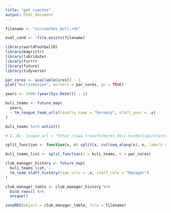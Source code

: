 ```yaml
---
title: "get coaches"
output: html_document
---
```


```r

filename <- "in/coaches_buli.rds"

eval_cond <- !file.exists(filename)
```

```r

library(worldfootballR)
library(magrittr)
library(lubridate)
library(furrr)
library(future)
library(tidyverse)
```

```r

par_cores <- availableCores() - 1
plan("multisession", workers = par_cores, gc = TRUE)
```

```r

years <- 2000:(year(Sys.Date()) - 1)

buli_teams <- future_map(
  years,
  ~ tm_league_team_urls(country_name = "Germany", start_year = .x)
)

buli_teams %<>% unlist()

# 2. BL: league_url = "https://www.transfermarkt.de/2-bundesliga/startseite/wettbewerb/L2"

split_function <- function(x, n) split(x, cut(seq_along(x), n, labels = FALSE))

buli_teams_list <- split_function(x = buli_teams, n = par_cores)
```

```r

club_manager_history <- future_map(
  buli_teams_list, ~
  tm_team_staff_history(team_urls = .x, staff_role = "Manager")
)

club_manager_table <- club_manager_history %>%
  bind_rows() %>%
  unique()
```

```r

saveRDS(object = club_manager_table, file = filename)
```
